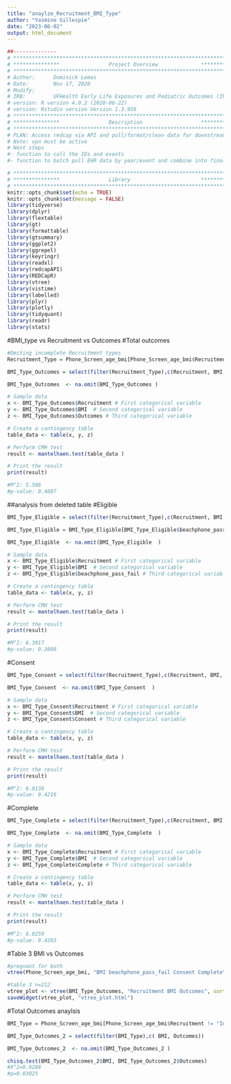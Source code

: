 ---
title: "anaylze_Recruitment_BMI_Type"
author: "Yasmine Gillespie"
date: "2023-06-02"
output: html_document
---

```{r, include=FALSE}
##-------------- 
# **************************************************************************** #
# ***************                Project Overview              *************** #
# **************************************************************************** #
# Author:      Dominick Lemas
# Date:        Nov 17, 2020 
# Modify:      
# IRB:         UFHealth Early Life Exposures and Pediatric Outcomes (IRB201601899) 
# version: R version 4.0.2 (2020-06-22)
# version: Rstudio version Version 1.3.959 
# **************************************************************************** #
# ***************                Description                   *************** #
# **************************************************************************** #
# PLAN: Access redcap via API and pull/format/clean data for downstream analysis.
# Note: vpn must be active
# Next steps
#- function to call the IDs and events
#- function to batch pull EHR data by year/event and combine into final dataset. 
```

```{r, message=FALSE,warning=FALSE, echo = FALSE}
# **************************************************************************** #
# ***************                Library                       *************** #
# **************************************************************************** #
knitr::opts_chunk$set(echo = TRUE)
knitr::opts_chunk$set(message = FALSE)
library(tidyverse)
library(dplyr)
library(flextable)
library(gt)
library(formattable)
library(gtsummary)
library(ggplot2)
library(ggrepel)
library(keyringr)
library(readxl)
library(redcapAPI)
library(REDCapR)
library(vtree)
library(vistime)
library(labelled)
library(plyr)
library(plotly)
library(tidyquant)
library(readr)
library(stats)
```


#BMI_type vs Recruitment vs Outcomes 
#Total outcomes 
```{r, message=FALSE,warning=FALSE, echo = FALSE}
#Omiting incomplete Recruitment types
Recruitment_Type = Phone_Screen_age_bmi[Phone_Screen_age_bmi$Recruitment != "Incomplete", ]  
```

```{r, message=FALSE,warning=FALSE, echo = FALSE}
BMI_Type_Outcomes = select(filter(Recruitment_Type),c(Recruitment, BMI, Outcomes))
```

```{r, message=FALSE,warning=FALSE, echo = FALSE}
BMI_Type_Outcomes  <- na.omit(BMI_Type_Outcomes ) 
```

```{r, message=FALSE,warning=FALSE, echo = FALSE}
# Sample data
x <- BMI_Type_Outcomes$Recruitment # First categorical variable
y <- BMI_Type_Outcomes$BMI  # Second categorical variable
z <- BMI_Type_Outcomes$Outcomes # Third categorical variable

# Create a contingency table
table_data <- table(x, y, z)

# Perform CMH test
result <- mantelhaen.test(table_data )

# Print the result
print(result)

#M^2: 5.506
#p-value: 0.4807


```

##analysis from deleted table
#Eligible 
```{r, message=FALSE,warning=FALSE, echo = FALSE}
BMI_Type_Eligible = select(filter(Recruitment_Type),c(Recruitment, BMI, beachphone_pass_fail))
```

```{r, message=FALSE,warning=FALSE, echo = FALSE}
BMI_Type_Eligible = BMI_Type_Eligible[BMI_Type_Eligible$beachphone_pass_fail != "Incomplete", ]  
```

```{r, message=FALSE,warning=FALSE, echo = FALSE}
BMI_Type_Eligible  <- na.omit(BMI_Type_Eligible  ) 
```

```{r, message=FALSE,warning=FALSE, echo = FALSE}
# Sample data
x <- BMI_Type_Eligible$Recruitment # First categorical variable
y <- BMI_Type_Eligible$BMI  # Second categorical variable
z <- BMI_Type_Eligible$beachphone_pass_fail # Third categorical variable

# Create a contingency table
table_data <- table(x, y, z)

# Perform CMH test
result <- mantelhaen.test(table_data )

# Print the result
print(result)

#M^2: 6.3917
#p-value: 0.3808

```

#Consent 
```{r, message=FALSE,warning=FALSE, echo = FALSE}
BMI_Type_Consent = select(filter(Recruitment_Type),c(Recruitment, BMI, Consent))
```

```{r, message=FALSE,warning=FALSE, echo = FALSE}
BMI_Type_Consent  <- na.omit(BMI_Type_Consent  ) 
```

```{r, message=FALSE,warning=FALSE, echo = FALSE}
# Sample data
x <- BMI_Type_Consent$Recruitment # First categorical variable
y <- BMI_Type_Consent$BMI  # Second categorical variable
z <- BMI_Type_Consent$Consent # Third categorical variable

# Create a contingency table
table_data <- table(x, y, z)

# Perform CMH test
result <- mantelhaen.test(table_data )

# Print the result
print(result)

#M^2: 6.0138
#p-value: 0.4216

```

#Complete
```{r, message=FALSE,warning=FALSE, echo = FALSE}
BMI_Type_Complete = select(filter(Recruitment_Type),c(Recruitment, BMI, Complete))
```

```{r, message=FALSE,warning=FALSE, echo = FALSE}
BMI_Type_Complete  <- na.omit(BMI_Type_Complete  ) 
```

```{r, message=FALSE,warning=FALSE, echo = FALSE}
# Sample data
x <- BMI_Type_Complete$Recruitment # First categorical variable
y <- BMI_Type_Complete$BMI  # Second categorical variable
z <- BMI_Type_Complete$Complete # Third categorical variable

# Create a contingency table
table_data <- table(x, y, z)

# Perform CMH test
result <- mantelhaen.test(table_data )

# Print the result
print(result)

#M^2: 6.0259
#p-value: 0.4203

```


#Table 3 BMI vs Outcomes 
```{r, message=FALSE,warning=FALSE, echo = FALSE}
#pregnant for both
vtree(Phone_Screen_age_bmi, "BMI beachphone_pass_fail Consent Complete", palette = 3, sortfill = TRUE, horiz=FALSE)

#table 3 n=212
vtree_plot <- vtree(BMI_Type_Outcomes, "Recruitment BMI Outcomes", sortfill = TRUE)
saveWidget(vtree_plot, "vtree_plot.html")

```

#Total Outcomes anaylsis
```{r, message=FALSE,warning=FALSE, echo = FALSE}
BMI_Type = Phone_Screen_age_bmi[Phone_Screen_age_bmi$Recruitment != "Incomplete", ]  
```

```{r, message=FALSE,warning=FALSE, echo = FALSE}
BMI_Type_Outcomes_2 = select(filter(BMI_Type),c( BMI, Outcomes))
```

```{r, message=FALSE,warning=FALSE, echo = FALSE}
BMI_Type_Outcomes_2  <- na.omit(BMI_Type_Outcomes_2 ) 
```

```{r, message=FALSE,warning=FALSE, echo = FALSE}
chisq.test(BMI_Type_Outcomes_2$BMI, BMI_Type_Outcomes_2$Outcomes)
#X^2=8.9288
#p=0.03025
```



